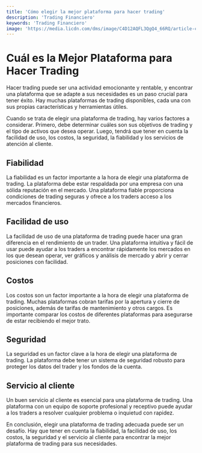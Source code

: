 ```yaml
---
title: 'Cómo elegir la mejor plataforma para hacer trading'
description: 'Trading Financiero'
keywords: 'Trading Financiero'
image: 'https://media.licdn.com/dms/image/C4D12AQFL3QgQ4_66RQ/article-cover_image-shrink_720_1280/0/1590700172373?e=2147483647&v=beta&t=e6nhQ8n6csKmTliuftKe9jLQvtC2wTrOeQp1gkDI_xs'
---
```




# Cuál es la Mejor Plataforma para Hacer Trading 

Hacer trading puede ser una actividad emocionante y rentable, y encontrar una plataforma que se adapte a sus necesidades es un paso crucial para tener éxito. Hay muchas plataformas de trading disponibles, cada una con sus propias características y herramientas útiles. 

<ImageAdd source="https://d3kvcd8uuqwmxt.cloudfront.net/filecache/articles_img/fx-glosary16.jpg_203_5e774a253ef427.69870172.jpeg"/> 

Cuando se trata de elegir una plataforma de trading, hay varios factores a considerar. Primero, debe determinar cuáles son sus objetivos de trading y el tipo de activos que desea operar. Luego, tendrá que tener en cuenta la facilidad de uso, los costos, la seguridad, la fiabilidad y los servicios de atención al cliente. 

## Fiabilidad

La fiabilidad es un factor importante a la hora de elegir una plataforma de trading. La plataforma debe estar respaldada por una empresa con una sólida reputación en el mercado. Una plataforma fiable proporciona condiciones de trading seguras y ofrece a los traders acceso a los mercados financieros. 

<ImageAdd source="https://api.blockchainwire.io/uploads/Etkaan/editor_image/ef4622e8-d0f9-445c-9437-bb3cb16fbe46.webp"/> 

## Facilidad de uso

La facilidad de uso de una plataforma de trading puede hacer una gran diferencia en el rendimiento de un trader. Una plataforma intuitiva y fácil de usar puede ayudar a los traders a encontrar rápidamente los mercados en los que desean operar, ver gráficos y análisis de mercado y abrir y cerrar posiciones con facilidad. 

<ImageAdd source="https://industrywired.com/wp-content/uploads/2022/03/Top-10-Most-User-Friendly-Cryptocurrency-Apps-for-Trading.jpg"/> 

## Costos

Los costos son un factor importante a la hora de elegir una plataforma de trading. Muchas plataformas cobran tarifas por la apertura y cierre de posiciones, además de tarifas de mantenimiento y otros cargos. Es importante comparar los costos de diferentes plataformas para asegurarse de estar recibiendo el mejor trato. 

<ImageAdd source="https://chartiq.com/wp-content/uploads/2021/07/cost-of-free-975x490.jpg"/> 

## Seguridad

La seguridad es un factor clave a la hora de elegir una plataforma de trading. La plataforma debe tener un sistema de seguridad robusto para proteger los datos del trader y los fondos de la cuenta. 

<ImageAdd source="https://www.ledgerinsights.com/wp-content/uploads/2021/04/security-trading-tokens-stock.jpg"/> 

## Servicio al cliente

Un buen servicio al cliente es esencial para una plataforma de trading. Una plataforma con un equipo de soporte profesional y receptivo puede ayudar a los traders a resolver cualquier problema o inquietud con rapidez. 

<ImageAdd source="https://atacarnet.com/sites/default/files/Canada_1.jpg"/> 

En conclusión, elegir una plataforma de trading adecuada puede ser un desafío. Hay que tener en cuenta la fiabilidad, la facilidad de uso, los costos, la seguridad y el servicio al cliente para encontrar la mejor plataforma de trading para sus necesidades.